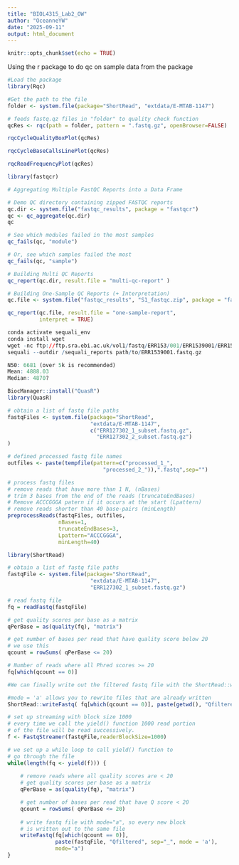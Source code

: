 ```yaml
---
title: "BIOL4315_Lab2_OW"
author: "OceanneYW"
date: "2025-09-11"
output: html_document
---
```


```r
knitr::opts_chunk$set(echo = TRUE)
```

Using the r package to do qc on sample data from the package
```r
#Load the package
library(Rqc)

#Get the path to the file
folder <- system.file(package="ShortRead", "extdata/E-MTAB-1147")

# feeds fastq.qz files in "folder" to quality check function
qcRes <- rqc(path = folder, pattern = ".fastq.gz", openBrowser=FALSE)
```

```r
rqcCycleQualityBoxPlot(qcRes)
```

```r
rqcCycleBaseCallsLinePlot(qcRes)
```

```r
rqcReadFrequencyPlot(qcRes)
```
```r
library(fastqcr)

# Aggregating Multiple FastQC Reports into a Data Frame 

# Demo QC directory containing zipped FASTQC reports
qc.dir <- system.file("fastqc_results", package = "fastqcr")
qc <- qc_aggregate(qc.dir)
qc
```

```r
# See which modules failed in the most samples
qc_fails(qc, "module")

# Or, see which samples failed the most
qc_fails(qc, "sample")

# Building Multi QC Reports
qc_report(qc.dir, result.file = "multi-qc-report" )

# Building One-Sample QC Reports (+ Interpretation)
qc.file <- system.file("fastqc_results", "S1_fastqc.zip", package = "fastqcr")
```

```r
qc_report(qc.file, result.file = "one-sample-report",
          interpret = TRUE)
```

```r
conda activate sequali_env
conda install wget
wget -nc ftp://ftp.sra.ebi.ac.uk/vol1/fastq/ERR153/001/ERR1539001/ERR1539001.fastq.gz
sequali --outdir /sequali_reports path/to/ERR1539001.fastq.gz
```

```r
N50: 6681 (over 5k is recommended)
Mean: 4888.03 
Median: 4870?


```

```r
BiocManager::install("QuasR")
library(QuasR)

# obtain a list of fastq file paths
fastqFiles <- system.file(package="ShortRead",
                          "extdata/E-MTAB-1147",
                          c("ERR127302_1_subset.fastq.gz",
                            "ERR127302_2_subset.fastq.gz")
)

# defined processed fastq file names
outfiles <- paste(tempfile(pattern=c("processed_1_",
                              "processed_2_")),".fastq",sep="")

# process fastq files
# remove reads that have more than 1 N, (nBases)
# trim 3 bases from the end of the reads (truncateEndBases)
# Remove ACCCGGGA patern if it occurs at the start (Lpattern)
# remove reads shorter than 40 base-pairs (minLength)
preprocessReads(fastqFiles, outfiles, 
                nBases=1,
                truncateEndBases=3,
                Lpattern="ACCCGGGA",
                minLength=40)
```

```r
library(ShortRead)

# obtain a list of fastq file paths
fastqFile <- system.file(package="ShortRead",
                          "extdata/E-MTAB-1147",
                          "ERR127302_1_subset.fastq.gz")

# read fastq file
fq = readFastq(fastqFile)

# get quality scores per base as a matrix
qPerBase = as(quality(fq), "matrix")

# get number of bases per read that have quality score below 20
# we use this
qcount = rowSums( qPerBase <= 20) 

# Number of reads where all Phred scores >= 20
fq[which(qcount == 0)]

#We can finally write out the filtered fastq file with the ShortRead::writeFastq() function

#mode = 'a' allows you to rewrite files that are already written
ShortRead::writeFastq( fq[which(qcount == 0)], paste(getwd(), "Qfiltered3.fastq", sep="/"), mode = 'a') 

# set up streaming with block size 1000
# every time we call the yield() function 1000 read portion
# of the file will be read successively. 
f <- FastqStreamer(fastqFile,readerBlockSize=1000) 

# we set up a while loop to call yield() function to
# go through the file 
while(length(fq <- yield(f))) {
  
    # remove reads where all quality scores are < 20 
    # get quality scores per base as a matrix
    qPerBase = as(quality(fq), "matrix")

    # get number of bases per read that have Q score < 20
    qcount = rowSums( qPerBase <= 20) 
 
    # write fastq file with mode="a", so every new block
    # is written out to the same file
    writeFastq(fq[which(qcount == 0)], 
               paste(fastqFile, "Qfiltered", sep="_", mode = 'a'), 
               mode="a")
}

```